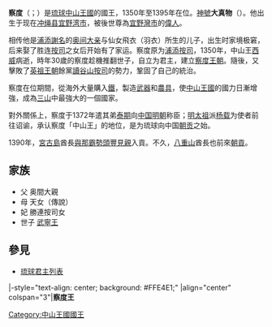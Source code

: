 {{第二尚氏王朝君主
| 名稱=察度
| 代數=1
| 察度代數=1
| 前任=—
| 繼任=[[武寧_(琉球國王)|武寧]]
| 畫像=
| 說明=
| 在位=1350年—1395年
| 宗主國=[[明|明]]
| 年號=[[洪武|洪武]]
| 冊封年=
| 冊封使=
| 正冊封使=
| 副冊封使=
| 姓名=察度
| 封號=
| 童名=
| 名乘=
| 別名=
| 神號=大真物
| 出生=1321年<br>[[至正|至正]]十年
| 出生地=浦添間切謝名村
| 立世子=
| 逝世={{death year and age|1395|1321}}<br>[[洪武|洪武]]二十八年十月初五
| 逝世地=中山王國[[浦添城|浦添城]]
| 諡號=
| 陵墓=
| 父親=[[奧間大親|奧間大親]]
| 嫡母=
| 母親=[[天女_(日本)|天女飛衣]]（？）
| 烏帽子親=
| 妃=[[勝連城|勝連]][[按司|按司]]之女
| 夫人=
| 妻=
| 位號不明=
| 嫡兄弟=
| 嫡姊妹=
| 庶兄弟=
| 庶姊妹=
| 同胞兄弟=
| 同胞姊妹=
| 異母兄弟=
| 異母姊妹=
| 王子=
| 直王子=
| 脇王子=
| 王女=
| 嫡王女=
| 庶王女=
| 注釋=
|}}
'''察度'''（{{ryu|r=察度|kn=サットゥ|rm=Sattu|f=h}}；{{bd|1321年||1395年|catIdx=C察}}）是[[琉球|琉球]][[中山王國|中山王國]]的國王，1350年至1395年在位。[[神號|神號]]'''大真物'''（{{ryu|r=大眞物|shin=大真物|kn=ウフマムン|rm=Uhu mamun}}）。他出生于现在[[冲绳县|冲绳县]][[宜野湾市|宜野湾市]]，被後世尊為[[宜野灣市|宜野灣市]]的[[偉人|偉人]]。

相传他是[[浦添謝名|浦添謝名]]的[[奥间大亲|奥间大亲]]与仙女飛衣（羽衣）所生的儿子，出生时家境极窘，后来娶了胜连[[按司|按司]]之女后开始有了家运。察度原为[[浦添|浦添]][[按司|按司]]，1350年，中山王[[西威|西威]]病逝，時年30歲的察度趁機推翻世子，自立为君主，建立[[察度王朝|察度王朝]]。隨後，又擊敗了[[英祖王朝|英祖王朝]]餘黨[[讀谷山|讀谷山]][[按司|按司]]的勢力，鞏固了自己的統治。

察度在位期間，從海外大量購入[[鐵|鐵]]，製造[[武器|武器]]和[[農具|農具]]，使[[中山王國|中山王國]]的國力日漸增強，成為[[三山時代|三山]]中最強大的一個國家。

對外關係上，察度于1372年遣其弟[[泰期|泰期]]向[[中国|中国]][[明朝|明朝]]称臣；[[明太祖|明太祖]]派[[杨载_(明)|杨载]]为使者前往诏谕，承认察度「中山王」的地位，是为琉球向中国[[朝贡|朝贡]]之始。

1390年，[[宮古島|宮古島]]酋長[[與那霸勢頭豐見親|與那霸勢頭豐見親]]入貢。不久，[[八重山群島|八重山]]酋長也前來[[朝貢|朝貢]]。

== 家族 ==
*父 奥間大親
*母 天女（傳說）
*妃 勝連按司女
*世子 [[中山王武寧|武寧王]]

== 參見 ==
*[[琉球君主列表|琉球君主列表]]

{{start box}}
|-style="text-align: center; background: #FFE4E1;"
|align="center" colspan="3"|'''察度王'''
{{s-before|－}}
{{s-title|第一代[[琉球君主列表#察度王朝（中山國）|察度王朝國王]]<br>第一代[[琉球君主列表|琉球國中山王]]|1350年—1395年}}
{{s-after|[[中山王武寧|武寧王]]}}
{{s-before|[[西威|西威]]}}
{{s-title|[[琉球君主列表#察度王朝（中山國）|中山的統治者]]|1350年—1395年}}
{{s-after|[[中山王武寧|武寧王]]}}
{{end box}}

{{琉球歷代君主}}

[[Category:中山王國國王|Category:中山王國國王]]